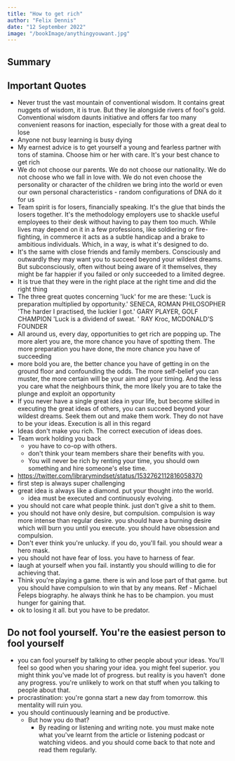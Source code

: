```yaml
---
title: "How to get rich"
author: "Felix Dennis"
date: "12 September 2022"
image: "/bookImage/anythingyouwant.jpg"
---
```


## Summary

## Important Quotes

- Never trust the vast mountain of conventional wisdom. It contains great nuggets of wisdom, it is true. But they lie alongside rivers of fool's gold. Conventional wisdom daunts initiative and offers far too many convenient reasons for inaction, especially for those with a great deal to lose
- Anyone not busy learning is busy dying
- My earnest advice is to get yourself a young and fearless partner with tons of stamina. Choose him or her with care. It's your best chance to get rich
- We do not choose our parents. We do not choose our nationality. We do not choose who we fall in love with. We do not even choose the personality or character of the children we bring into the world or even our own personal characteristics - random configurations of DNA do it for us
- Team spirit is for losers, financially speaking. It's the glue that binds the losers together. It's the methodology employers use to shackle useful employees to their desk without having to pay them too much. While lives may depend on it in a few professions, like soldiering or fire-fighting, in commerce it acts as a subtle handicap and a brake to ambitious individuals. Which, in a way, is what it's designed to do.
- It's the same with close friends and family members. Consciously and outwardly they may want you to succeed beyond your wildest dreams. But subconsciously, often without being aware of it themselves, they might be far happier if you failed or only succeeded to a limited degree.
- It is true that they were in the right place at the right time and did the right thing
- The three great quotes concerning 'luck' for me are these: 'Luck is preparation multiplied by opportunity.' SENECA, ROMAN PHILOSOPHER 'The harder I practised, the luckier I got.' GARY PLAYER, GOLF CHAMPION 'Luck is a dividend of sweat. ' RAY Kroc, MCDONALD'S FOUNDER
- All around us, every day, opportunities to get rich are popping up. The more alert you are, the more chance you have of spotting them. The more preparation you have done, the more chance you have of succeeding
- more bold you are, the better chance you have of getting in on the ground floor and confounding the odds. The more self-belief you can muster, the more certain will be your aim and your timing. And the less you care what the neighbours think, the more likely you are to take the plunge and exploit an opportunity
- If you never have a single great idea in your life, but become skilled in executing the great ideas of others, you can succeed beyond your wildest dreams. Seek them out and make them work. They do not have to be your ideas. Execution is all in this regard
- Ideas don't make you rich. The correct execution of ideas does.
- Team work holding you back
  - you have to co-op with others.
  - don't think your team members share their benefits with you.
  - You will never be rich by renting your time, you should own something and hire someone's else time.
- <https://twitter.com/librarymindset/status/1532762112816058370>
- first step is always super challenging
- great idea is always like a diamond. put your thought into the world.
  - idea must be executed and continuously evolving.
- you should not care what people think. just don't give a shit to them.
- you should not have only desire, but compulsion. compulsion is way more intense than regular desire. you should have a burning desire which will burn you until you execute. you should have obsession and compulsion.
- Don't ever think you're unlucky. if you do, you'll fail. you should wear a hero mask.
- you should not have fear of loss. you have to harness of fear.
- laugh at yourself when you fail. instantly you should willing to die for achieving that.
- Think you're playing a game. there is win and lose part of that game. but you should have compulsion to win that by any means. Ref - Michael Feleps biography. he always think he has to be champion. you must hunger for gaining that.
- ok to losing it all. but you have to be predator.

## **Do not fool yourself. You're the easiest person to fool yourself**

- you can fool yourself by talking to other people about your ideas. You'll feel so good when you sharing your idea. you might feel superior. you might think you've made lot of progress. but reality is you haven’t  done any progress. you're unlikely to work on that stuff when you talking to people about that.
- procrastination: you're gonna start a new day from tomorrow. this mentality will ruin you.
- you should continuously learning and be productive.
  - But how you do that?
    - By reading or listening and writing note. you must make note what you've learnt from the article or listening podcast or watching videos. and you should come back to that note and read them regularly.
